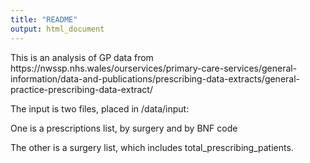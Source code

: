 ```yaml
---
title: "README"
output: html_document
---
```


This is an analysis of GP data from  https://nwssp.nhs.wales/ourservices/primary-care-services/general-information/data-and-publications/prescribing-data-extracts/general-practice-prescribing-data-extract/

The input is two files, placed in /data/input:

One is a prescriptions list, by surgery and by BNF code

The other is a surgery list, which includes total_prescribing_patients.
